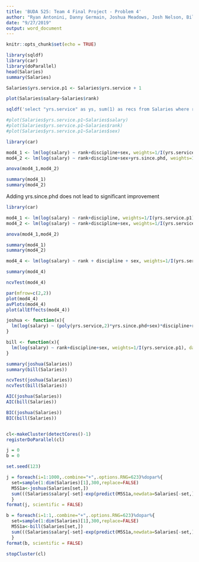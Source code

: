 ```yaml
---
title: 'BUDA 525: Team 4 Final Project - Problem 4'
author: "Ryan Antonini, Danny Germain, Joshua Meadows, Josh Nelson, Bill Robertson"
date: "9/27/2019"
output: word_document
---
```


```r
knitr::opts_chunk$set(echo = TRUE)
```



```r
library(sqldf)
library(car)
library(doParallel)
head(Salaries)
summary(Salaries)

Salaries$yrs.service.p1 <- Salaries$yrs.service + 1

```



```r
plot(Salaries$salary~Salaries$rank)

```


```r
sqldf('select "yrs.service" as ys, sum(1) as recs from Salaries where rank = "AsstProf" group by 1 order by 1')

#plot(Salaries$yrs.service.p1~Salaries$salary)
#plot(Salaries$yrs.service.p1~Salaries$rank)
#plot(Salaries$yrs.service.p1~Salaries$sex)

```






```r
library(car)

mod4_1 <- lm(log(salary) ~ rank+discipline+sex, weights=1/I(yrs.service.p1), data=Salaries)
mod4_2 <- lm(log(salary) ~ rank+discipline+sex+yrs.since.phd, weights=1/I(yrs.service.p1), data=Salaries)

anova(mod4_1,mod4_2)

summary(mod4_1)
summary(mod4_2)

```

Adding yrs.since.phd does not lead to significant improvement







```r
library(car)

mod4_1 <- lm(log(salary) ~ rank+discipline, weights=1/I(yrs.service.p1), data=Salaries)
mod4_2 <- lm(log(salary) ~ rank+discipline+sex, weights=1/I(yrs.service.p1), data=Salaries)

anova(mod4_1,mod4_2)

summary(mod4_1)
summary(mod4_2)

```




```r

mod4_4 <- lm(log(salary) ~ rank + discipline + sex, weights=1/I(yrs.service.p1), data=Salaries)

summary(mod4_4)

ncvTest(mod4_4)

par(mfrow=c(2,2))
plot(mod4_4)
avPlots(mod4_4)
plot(allEffects(mod4_4))


```



```r


joshua <- function(x){
  lm(log(salary) ~ (poly(yrs.service,2)*yrs.since.phd+sex)*discipline+rank,data=x)
}

bill <- function(x){
  lm(log(salary) ~ rank+discipline+sex, weights=1/I(yrs.service.p1), data=x)
}

summary(joshua(Salaries))
summary(bill(Salaries))

ncvTest(joshua(Salaries))
ncvTest(bill(Salaries))

AIC(joshua(Salaries))
AIC(bill(Salaries))

BIC(joshua(Salaries))
BIC(bill(Salaries))


cl<-makeCluster(detectCores()-1)
registerDoParallel(cl)

j = 0
b = 0

set.seed(123)

j = foreach(i=1:1000,.combine="+",.options.RNG=623)%dopar%{
  set=sample(1:dim(Salaries)[1],300,replace=FALSE)
  M5S1a<-joshua(Salaries[set,])
  sum(((Salaries$salary[-set]-exp(predict(M5S1a,newdata=Salaries[-set,])))^2))
  }
format(j, scientific = FALSE)

b = foreach(i=1:1,.combine="+",.options.RNG=623)%dopar%{
  set=sample(1:dim(Salaries)[1],300,replace=FALSE)
  M5S1a<-bill(Salaries[set,])
  sum(((Salaries$salary[-set]-exp(predict(M5S1a,newdata=Salaries[-set,])))^2))
  }
format(b, scientific = FALSE)

stopCluster(cl)
```
